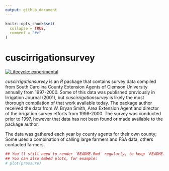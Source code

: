 ```yaml
---
output: github_document
---
```


<!-- README.md is generated from README.Rmd. Please edit that file -->

```r
knitr::opts_chunk$set(
  collapse = TRUE,
  comment = "#>"
)
```

# cuscirrigationsurvey

<!-- badges: start -->
[![Lifecycle: experimental](https://img.shields.io/badge/lifecycle-experimental-orange.svg)](https://lifecycle.r-lib.org/articles/stages.html#experimental)
<!-- badges: end -->

_cuscirrigationsurvey_ is an *R* package that contains survey data compiled from South Carolina County Extension Agents of Clemson University annually from 1997-2000. Some of this data was published previously in Irrigation Journal (2001), but _cuscirrigationsurvey_ is likely the most thorough compilation of that work available today. The package author received the data from W. Bryan Smith, Area Extension Agent and director of the irrigation survey efforts from 1998-2000. The survey was conducted prior to 1997, however that data has not been found or made available to the package author.


The data was gathered each year by county agents for their own county;  Some used a combination of calling large farmers and FSA data, others contacted farmers.  

```r
## You'll still need to render `README.Rmd` regularly, to keep `README.md` up-to-date.
## You can also embed plots, for example:
# plot(pressure)
```


